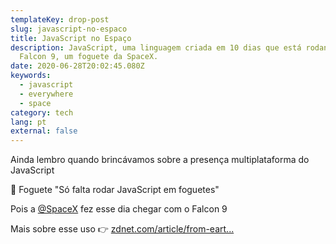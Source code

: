 ```yaml
---
templateKey: drop-post
slug: javascript-no-espaco
title: JavaScript no Espaço
description: JavaScript, uma linguagem criada em 10 dias que está rodando no
  Falcon 9, um foguete da SpaceX.
date: 2020-06-28T20:02:45.080Z
keywords:
  - javascript
  - everywhere
  - space
category: tech
lang: pt
external: false
---
```



<Drop>

Ainda lembro quando brincávamos sobre a presença multiplataforma do JavaScript

🚀 Foguete "Só falta rodar JavaScript em foguetes"

Pois a [@SpaceX](https://twitter.com/SpaceX) fez esse dia chegar com o Falcon 9

Mais sobre esse uso 👉 [zdnet.com/article/from-eart...](https://zdnet.com/article/from-earth-to-orbit-with-linux-and-spacex/)

<Tweet src="https://twitter.com/mrdoob/status/1276911757945004032?ref_src=twsrc%5Etfw" />

</Drop>
